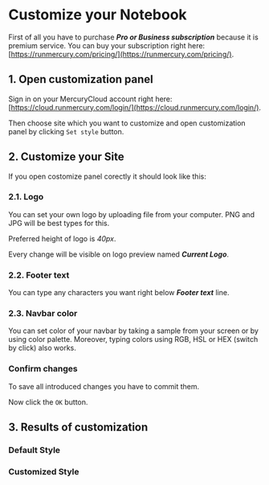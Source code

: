 
# Customize your Notebook

First of all you have to purchase ***Pro or Business subscription*** because it is premium service. 
You can buy your subscription right here: [https://runmercury.com/pricing/](https://runmercury.com/pricing/).

## 1. Open customization panel

Sign in on your MercuryCloud account right here: [https://cloud.runmercury.com/login/](https://cloud.runmercury.com/login/).

Then choose site which you want to customize and open customization panel by clicking `Set style` button.

<Screenshot src={opencusPng} alt="Open style customization." />

## 2. Customize your Site

If you open costomize panel corectly it should look like this: 

<Screenshot src={panelPng} alt="Customization panel" />

### 2.1. Logo

You can set your own logo by uploading file from your computer. PNG and JPG will be best types for this.

Preferred height of logo is *40px*.

Every change will be visible on logo preview named ***Current Logo***.

<Screenshot src={logopreviewPng} alt="Preview Site Logo" />

### 2.2. Footer text

You can type any characters you want right below ***Footer text*** line.

<Screenshot src={textpreviewPng} alt="Preview Footer Text" />

### 2.3. Navbar color

You can set color of your navbar by taking a sample from your screen or by using color palette. Moreover, typing colors using RGB, HSL or HEX (switch by click) also works. 

<Screenshot src={colorpreviewPng} alt="Navbar color preview" />

### Confirm changes

To save all introduced changes you have to commit them. 

Now click the `OK` button.

<Screenshot src={commitPng} alt="Site before customization." />

## 3. Results of customization

### Default Style

<Screenshot src={beforePng} alt="Site before customization." />

### Customized Style

<Screenshot src={afterPng} alt="Site after customization." />